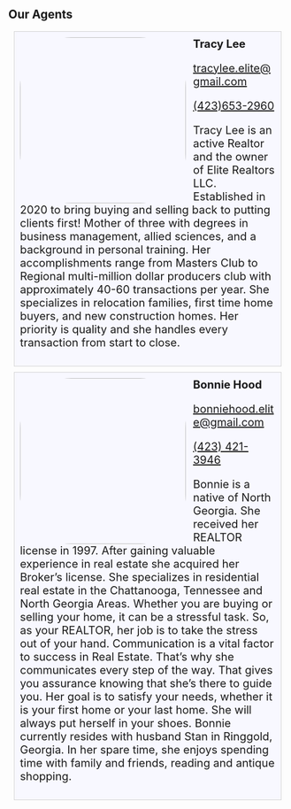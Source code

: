 <Container>

<p className="text-center"><h2>Our Agents</h2></p>

<div style="background: ghostwhite; 
            font-size: 20px; 
            padding: 10px; 
            border: 1px solid lightgray; 
            margin: 10px;">
<img src="https://raw.githubusercontent.com/charles-hood/elite-realtors-llc/master/content/images/tracylee.jpg" align="left" style="float:left;padding:0 10px 0 0; border-radius: 30%;" width="300px"/>
<strong>Tracy Lee</strong><p><a href="mailto:tracylee.elite@gmail.com">tracylee.elite@gmail.com</a></p><a href="tel:4236532960">(423)653-2960</a>
<p>Tracy Lee is an active Realtor and the owner of Elite Realtors LLC. Established in 2020 to bring buying and selling back to putting clients first! 
Mother of three with degrees in business management, allied sciences, and a background in personal training.
Her accomplishments range from Masters Club to Regional multi-million dollar producers club with approximately 40-60 transactions per year. She specializes in relocation families, first time home buyers, and new construction homes. Her priority is quality and she handles every transaction from start to close.
</p>
</div>
	
<div style="background: ghostwhite; 
            font-size: 20px; 
            padding: 10px; 
            border: 1px solid lightgray; 
            margin: 10px;">
<img src="https://raw.githubusercontent.com/charles-hood/elite-realtors-llc/master/content/images/bonniehood.jpg" align="left" style="float:left;padding:0 10px 0 0; border-radius: 30%;" width="300px"/>
<strong>Bonnie Hood</strong><p><a href="mailto:bonniehood.elite@gmail.com">bonniehood.elite@gmail.com</a></p><a href="tel:4234213946">(423) 421-3946</a>
<p>Bonnie is a native of North Georgia.  She received her REALTOR license in 1997.  After gaining valuable experience in real estate she acquired her Broker’s license.  She specializes in residential real estate in the Chattanooga, Tennessee and North Georgia Areas.  Whether you are buying or selling your home, it can be a stressful task.  So, as your REALTOR, her job is to take the stress out of your hand.   Communication is a vital factor to success in Real Estate.  That’s why she communicates every step of the way.  That gives you assurance knowing that she’s there to guide you.  Her goal is to satisfy your needs, whether it is your first home or your last home.   She will always put herself in your shoes. 
Bonnie currently resides with husband Stan in Ringgold, Georgia.  In her spare time, she enjoys spending time with family and friends, reading and antique shopping.  
</p>
</div>

</Container>
